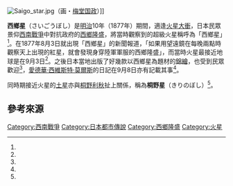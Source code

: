 [[File:Saigo_star.jpg|thumb]]（画・[[梅堂国政|梅堂国政]]）]]

'''西鄉星'''（さいごうぼし）是[[明治|明治]]10年（1877年）期間，適逢[[火星大衝|火星大衝]]，日本民眾景仰[[西南戰爭|西南戰爭]]中對抗政府的[[西鄉隆盛|西鄉隆盛]]，將當時觀察到的超級火星稱呼為「西鄉星」<ref name="日本人为何选择了战争"/>。在1877年8月3日就出現「西鄉星」的新聞報道，「如果用望遠鏡在每晚兩點時觀察天上出現的紅星，就會發現身穿陸軍軍服的西鄉隆盛」，而當時火星最接近地球是在9月3日<ref name="mainichi"/>。之後日本當地出版了好幾款以西鄉星為題材的[[浮世繪|錦繪]]，也受到民眾歡迎<ref name="日本人为何选择了战争"/>，[[愛德華·西維斯特·莫爾斯|愛德華·西維斯特·莫爾斯]]的日記在9月8日亦有記載其事<ref name="日本星名辞典"/>。

同時期接近火星的[[土星|土星]]亦與[[桐野利秋|桐野利秋]]扯上關係，稱為'''桐野星'''（きりのぼし）<ref name="日本星名辞典"/>。

== 參考來源 ==
{{Reflist|refs=
<ref name="日本人为何选择了战争">{{cite book |author1=加藤阳子 |coauthors=章霖(譯) |title=日本人为何选择了战争 |date=2019-09 |publisher=浙江人民出版社 |isbn=9787213092572 |page=52 |accessdate=2021-03-16 |language=zh-hans}}</ref>
<ref name="mainichi">{{cite news |author1=余録 |title=余録：「この節毎夜二時ごろに現出せる赤色の星を… |url=https://mainichi.jp/articles/20180725/ddm/001/070/156000c |accessdate=2021-03-16 |work=[[每日新聞|每日新聞]] |language=ja |archive-date=2018-07-25 |archive-url=https://web.archive.org/web/20180725105915/https://mainichi.jp/articles/20180725/ddm/001/070/156000c |dead-url=no }}</ref>
<ref name="日本星名辞典">{{cite book |author1=野尻抱影 |title=日本星名辞典 |date=1973 |publisher=東京堂出版 |isbn=978-4490100785 |pages=207-208 |language=ja}}</ref>
}}

[[Category:西南戰爭|Category:西南戰爭]]
[[Category:日本都市傳說|Category:日本都市傳說]]
[[Category:西鄉隆盛|Category:西鄉隆盛]]
[[Category:火星|Category:火星]]